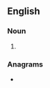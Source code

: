{{also|latinizations}}
==English==

===Noun===
{{head|en|noun form}}

# {{plural of|en|Latinization}}

===Anagrams===
* {{anagrams|en|a=aaiiilnnosttz|Stalinization}}